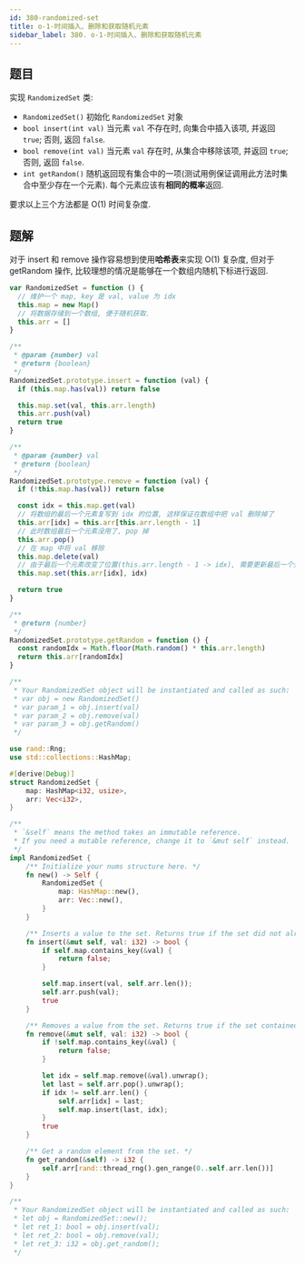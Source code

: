 ```yaml
---
id: 380-randomized-set
title: o-1-时间插入、删除和获取随机元素
sidebar_label: 380. o-1-时间插入、删除和获取随机元素
---
```


## 题目

实现 `RandomizedSet` 类:

- `RandomizedSet()` 初始化 `RandomizedSet` 对象
- `bool insert(int val)` 当元素 `val` 不存在时, 向集合中插入该项, 并返回 `true`; 否则, 返回 `false`.
- `bool remove(int val)` 当元素 `val` 存在时, 从集合中移除该项, 并返回 `true`; 否则, 返回 `false`.
- `int getRandom()` 随机返回现有集合中的一项(测试用例保证调用此方法时集合中至少存在一个元素). 每个元素应该有**相同的概率**返回.

要求以上三个方法都是 O(1) 时间复杂度.

## 题解

对于 insert 和 remove 操作容易想到使用**哈希表**来实现 O(1) 复杂度, 但对于 getRandom 操作, 比较理想的情况是能够在一个数组内随机下标进行返回.


<Tabs>
  <TabItem value="JavaScript" label="JavaScript" default>

```ts
var RandomizedSet = function () {
  // 维护一个 map, key 是 val, value 为 idx
  this.map = new Map()
  // 将数据存储到一个数组, 便于随机获取.
  this.arr = []
}

/**
 * @param {number} val
 * @return {boolean}
 */
RandomizedSet.prototype.insert = function (val) {
  if (this.map.has(val)) return false

  this.map.set(val, this.arr.length)
  this.arr.push(val)
  return true
}

/**
 * @param {number} val
 * @return {boolean}
 */
RandomizedSet.prototype.remove = function (val) {
  if (!this.map.has(val)) return false

  const idx = this.map.get(val)
  // 将数组的最后一个元素复写到 idx 的位置, 这样保证在数组中把 val 删除掉了
  this.arr[idx] = this.arr[this.arr.length - 1]
  // 此时数组最后一个元素没用了, pop 掉
  this.arr.pop()
  // 在 map 中将 val 移除
  this.map.delete(val)
  // 由于最后一个元素改变了位置(this.arr.length - 1 -> idx), 需要更新最后一个元素在 map 中的 value
  this.map.set(this.arr[idx], idx)

  return true
}

/**
 * @return {number}
 */
RandomizedSet.prototype.getRandom = function () {
  const randomIdx = Math.floor(Math.random() * this.arr.length)
  return this.arr[randomIdx]
}

/**
 * Your RandomizedSet object will be instantiated and called as such:
 * var obj = new RandomizedSet()
 * var param_1 = obj.insert(val)
 * var param_2 = obj.remove(val)
 * var param_3 = obj.getRandom()
 */
```

</TabItem>
<TabItem value="Rust" label="Rust">

```rust
use rand::Rng;
use std::collections::HashMap;

#[derive(Debug)]
struct RandomizedSet {
    map: HashMap<i32, usize>,
    arr: Vec<i32>,
}

/**
 * `&self` means the method takes an immutable reference.
 * If you need a mutable reference, change it to `&mut self` instead.
 */
impl RandomizedSet {
    /** Initialize your nums structure here. */
    fn new() -> Self {
        RandomizedSet {
            map: HashMap::new(),
            arr: Vec::new(),
        }
    }

    /** Inserts a value to the set. Returns true if the set did not already contain the specified element. */
    fn insert(&mut self, val: i32) -> bool {
        if self.map.contains_key(&val) {
            return false;
        }

        self.map.insert(val, self.arr.len());
        self.arr.push(val);
        true
    }

    /** Removes a value from the set. Returns true if the set contained the specified element. */
    fn remove(&mut self, val: i32) -> bool {
        if !self.map.contains_key(&val) {
            return false;
        }

        let idx = self.map.remove(&val).unwrap();
        let last = self.arr.pop().unwrap();
        if idx != self.arr.len() {
            self.arr[idx] = last;
            self.map.insert(last, idx);
        }
        true
    }

    /** Get a random element from the set. */
    fn get_random(&self) -> i32 {
        self.arr[rand::thread_rng().gen_range(0..self.arr.len())]
    }
}

/**
 * Your RandomizedSet object will be instantiated and called as such:
 * let obj = RandomizedSet::new();
 * let ret_1: bool = obj.insert(val);
 * let ret_2: bool = obj.remove(val);
 * let ret_3: i32 = obj.get_random();
 */
```

</TabItem>
</Tabs>
